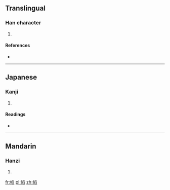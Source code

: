 ==Translingual==

===Han character===
{{Han char|rn=50|rad=巾|as=10|sn=13|four=4227<sub>7</sub>|canj=中月月竹X (LBBHX)|ids=⿰[[巾]][[舀]]}}

# {{defn|Han|sort=巾10}}

====References====
* {{Han ref|kx=0335.030|dkj=09023|dj=0642.100|hdz=10750.090|uh=5E4D|ud=24141|bh=DD5B|bd=56667}}

----

==Japanese==

===Kanji===
{{ja-kanji|grade=|rs=巾10}}

# {{defn|lang=ja|sort=巾10}}

====Readings====
* {{ja-readings|on=[[とう]] (tō), [[こう]] (kō)|kun=}}

----

==Mandarin==

===Hanzi===
{{cmn-hanzi|pin=[[tāo]] ([[tao1]])|wg=t'ao<sup>1</sup>}}

# {{defn|lang=cmn|sort=巾10}}

[[fr:幍]]
[[pl:幍]]
[[zh:幍]]